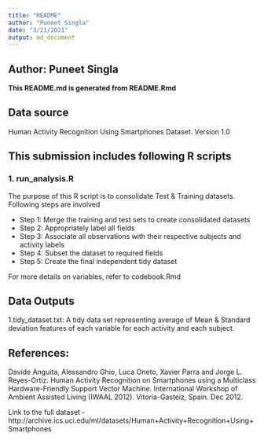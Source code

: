 ```yaml
---
title: "README"
author: "Puneet Singla"
date: "3/21/2021"
output: md_document
---
```


## Author: Puneet Singla
**This README.md is generated from README.Rmd**

## Data source

Human Activity Recognition Using Smartphones Dataset. Version 1.0

## This submission includes following R scripts
### 1. run_analysis.R

The purpose of this R script is to consolidate Test & Training datasets. Following steps are involved

+ Step 1: Merge the training and test sets to create consolidated datasets
+ Step 2: Appropriately label all fields
+ Step 3: Associate all observations with their respective subjects and activity labels
+ Step 4: Subset the dataset to required fields
+ Step 5: Create the final independent tidy dataset

For more details on variables, refer to codebook.Rmd

## Data Outputs

1.tidy_dataset.txt: A tidy data set representing average of Mean & Standard deviation features of each variable for each activity and each subject.

## References:

Davide Anguita, Alessandro Ghio, Luca Oneto, Xavier Parra and Jorge L. Reyes-Ortiz. Human Activity Recognition on Smartphones using a Multiclass Hardware-Friendly Support Vector Machine. International Workshop of Ambient Assisted Living (IWAAL 2012). Vitoria-Gasteiz, Spain. Dec 2012.

Link to the full dataset - http://archive.ics.uci.edu/ml/datasets/Human+Activity+Recognition+Using+Smartphones